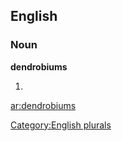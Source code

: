 ==English==

===Noun===
'''dendrobiums'''

# {{plural of|[[dendrobium]]}}

[[Category:English plurals]]

[[ar:dendrobiums]]